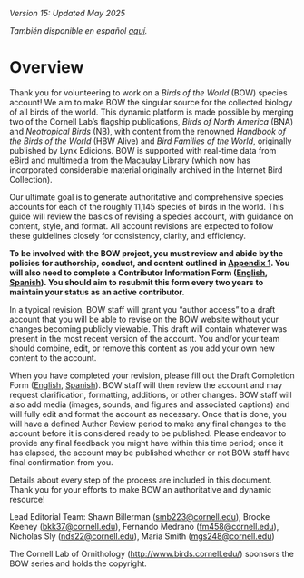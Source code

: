 *Version 15: Updated May 2025*

*También disponible en español [aquí](https://birds-of-the-world.github.io/birds-of-the-world-es/).*

# Overview {.unnumbered}

Thank you for volunteering to work on a *Birds of the World* (BOW) species account! We aim to make BOW the singular source for the collected biology of all birds of the world. This dynamic platform is made possible by merging two of the Cornell Lab’s flagship publications, *Birds of North America* (BNA) and *Neotropical Birds* (NB), with content from the renowned *Handbook of the Birds of the World* (HBW Alive) and *Bird Families of the World*, originally published by Lynx Edicions. BOW is supported with real-time data from [eBird](https://ebird.org/home) and multimedia from the [Macaulay Library](https://www.macaulaylibrary.org/) (which now has incorporated considerable material originally archived in the Internet Bird Collection).

Our ultimate goal is to generate authoritative and comprehensive species accounts for each of the roughly 11,145 species of birds in the world. This guide will review the basics of revising a species account, with guidance on content, style, and format. All account revisions are expected to follow these guidelines closely for consistency, clarity, and efficiency.

**To be involved with the BOW project, you must review and abide by the policies for authorship, conduct, and content outlined in [**Appendix 1**](app1.qmd). You will also need to complete a Contributor Information Form ([**English**](https://forms.gle/C3MySs5DtQZ1NR6b8), [**Spanish**](https://forms.gle/EZes93EWtmtrvtXi7)). You should aim to resubmit this form every two years to maintain your status as an active contributor.**

In a typical revision, BOW staff will grant you “author access” to a draft account that you will be able to revise on the BOW website without your changes becoming publicly viewable. This draft will contain whatever was present in the most recent version of the account. You and/or your team should combine, edit, or remove this content as you add your own new content to the account.

When you have completed your revision, please fill out the Draft Completion Form ([English](https://forms.gle/e6uTR5E8Z5aXXc9n6), [Spanish](https://forms.gle/4e3PifYqvKrbQ1tV8)). BOW staff will then review the account and may request clarification, formatting, additions, or other changes. BOW staff will also add media (images, sounds, and figures and associated captions) and will fully edit and format the account as necessary. Once that is done, you will have a defined Author Review period to make any final changes to the account before it is considered ready to be published. Please endeavor to provide any final feedback you might have within this time period; once it has elapsed, the account may be published whether or not BOW staff have final confirmation from you.

Details about every step of the process are included in this document. Thank you for your efforts to make BOW an authoritative and dynamic resource!

Lead Editorial Team: Shawn Billerman ([smb223\@cornell.edu](mailto:smb223@cornell.edu)), Brooke Keeney ([bkk37\@cornell.edu](mailto:bkk37@cornell.edu)), Fernando Medrano ([fm458\@cornell.edu](mailto:fm458@cornell.edu)), Nicholas Sly ([nds22\@cornell.edu](mailto:nds22@cornell.edu)), Maria Smith ([mgs248\@cornell.edu](mailto:mgs248@cornell.edu))

The Cornell Lab of Ornithology (<http://www.birds.cornell.edu/>) sponsors the BOW series and holds the copyright.